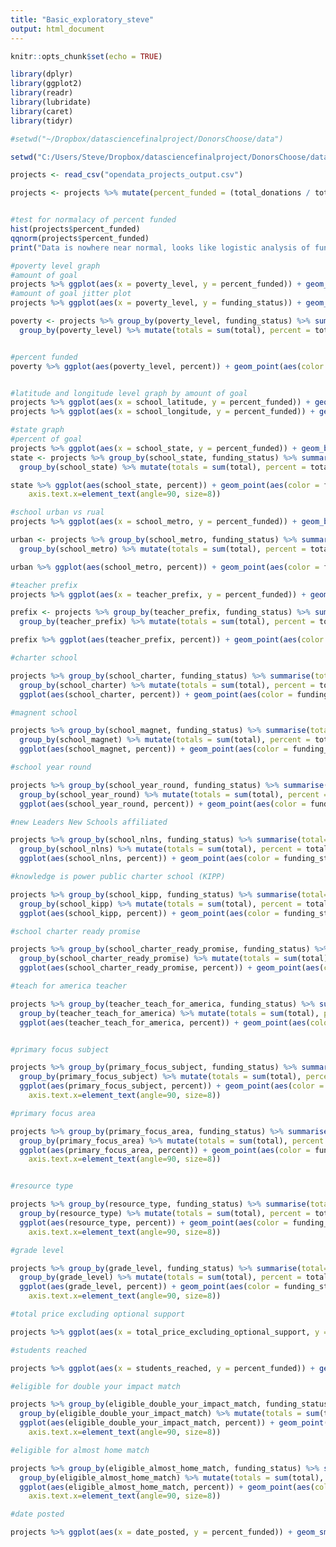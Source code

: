 ```yaml
---
title: "Basic_exploratory_steve"
output: html_document
---
```


```r
knitr::opts_chunk$set(echo = TRUE)
```


```r
library(dplyr)
library(ggplot2)
library(readr)
library(lubridate)
library(caret)
library(tidyr)

#setwd("~/Dropbox/datasciencefinalproject/DonorsChoose/data")

setwd("C:/Users/Steve/Dropbox/datasciencefinalproject/DonorsChoose/data")

projects <- read_csv("opendata_projects_output.csv")

projects <- projects %>% mutate(percent_funded = (total_donations / total_price_including_optional_support))


#test for normalacy of percent funded
hist(projects$percent_funded)
qqnorm(projects$percent_funded)
print("Data is nowhere near normal, looks like logistic analysis of funded vs non-funded make much more sense.")

#poverty level graph
#amount of goal
projects %>% ggplot(aes(x = poverty_level, y = percent_funded)) + geom_boxplot()
#amount of goal jitter plot
projects %>% ggplot(aes(x = poverty_level, y = funding_status)) + geom_jitter(size = .001)

poverty <- projects %>% group_by(poverty_level, funding_status) %>% summarise(total= n()) %>% 
  group_by(poverty_level) %>% mutate(totals = sum(total), percent = total/totals) %>% ungroup 


#percent funded
poverty %>% ggplot(aes(poverty_level, percent)) + geom_point(aes(color = funding_status))


#latitude and longitude level graph by amount of goal
projects %>% ggplot(aes(x = school_latitude, y = percent_funded)) + geom_point()
projects %>% ggplot(aes(x = school_longitude, y = percent_funded)) + geom_point()

#state graph
#percent of goal
projects %>% ggplot(aes(x = school_state, y = percent_funded)) + geom_boxplot()
state <- projects %>% group_by(school_state, funding_status) %>% summarise(total= n()) %>% 
  group_by(school_state) %>% mutate(totals = sum(total), percent = total/totals) %>% ungroup

state %>% ggplot(aes(school_state, percent)) + geom_point(aes(color = funding_status)) + theme(
    axis.text.x=element_text(angle=90, size=8))

#school urban vs rual
projects %>% ggplot(aes(x = school_metro, y = percent_funded)) + geom_boxplot()

urban <- projects %>% group_by(school_metro, funding_status) %>% summarise(total= n()) %>% 
  group_by(school_metro) %>% mutate(totals = sum(total), percent = total/totals) %>% ungroup

urban %>% ggplot(aes(school_metro, percent)) + geom_point(aes(color = funding_status))

#teacher prefix
projects %>% ggplot(aes(x = teacher_prefix, y = percent_funded)) + geom_boxplot()

prefix <- projects %>% group_by(teacher_prefix, funding_status) %>% summarise(total= n()) %>% 
  group_by(teacher_prefix) %>% mutate(totals = sum(total), percent = total/totals) %>% ungroup

prefix %>% ggplot(aes(teacher_prefix, percent)) + geom_point(aes(color = funding_status))

#charter school

projects %>% group_by(school_charter, funding_status) %>% summarise(total= n()) %>% 
  group_by(school_charter) %>% mutate(totals = sum(total), percent = total/totals) %>% ungroup %>% 
  ggplot(aes(school_charter, percent)) + geom_point(aes(color = funding_status))

#magnent school

projects %>% group_by(school_magnet, funding_status) %>% summarise(total= n()) %>% 
  group_by(school_magnet) %>% mutate(totals = sum(total), percent = total/totals) %>% ungroup %>% 
  ggplot(aes(school_magnet, percent)) + geom_point(aes(color = funding_status))

#school year round

projects %>% group_by(school_year_round, funding_status) %>% summarise(total= n()) %>% 
  group_by(school_year_round) %>% mutate(totals = sum(total), percent = total/totals) %>% ungroup %>% 
  ggplot(aes(school_year_round, percent)) + geom_point(aes(color = funding_status))

#new Leaders New Schools affiliated 

projects %>% group_by(school_nlns, funding_status) %>% summarise(total= n()) %>% 
  group_by(school_nlns) %>% mutate(totals = sum(total), percent = total/totals) %>% ungroup %>% 
  ggplot(aes(school_nlns, percent)) + geom_point(aes(color = funding_status))

#knowledge is power public charter school (KIPP)

projects %>% group_by(school_kipp, funding_status) %>% summarise(total= n()) %>% 
  group_by(school_kipp) %>% mutate(totals = sum(total), percent = total/totals) %>% ungroup %>% 
  ggplot(aes(school_kipp, percent)) + geom_point(aes(color = funding_status))

#school charter ready promise

projects %>% group_by(school_charter_ready_promise, funding_status) %>% summarise(total= n()) %>% 
  group_by(school_charter_ready_promise) %>% mutate(totals = sum(total), percent = total/totals) %>% ungroup %>% 
  ggplot(aes(school_charter_ready_promise, percent)) + geom_point(aes(color = funding_status))

#teach for america teacher

projects %>% group_by(teacher_teach_for_america, funding_status) %>% summarise(total= n()) %>% 
  group_by(teacher_teach_for_america) %>% mutate(totals = sum(total), percent = total/totals) %>% ungroup %>% 
  ggplot(aes(teacher_teach_for_america, percent)) + geom_point(aes(color = funding_status))


#primary focus subject

projects %>% group_by(primary_focus_subject, funding_status) %>% summarise(total= n()) %>% 
  group_by(primary_focus_subject) %>% mutate(totals = sum(total), percent = total/totals) %>% ungroup %>% 
  ggplot(aes(primary_focus_subject, percent)) + geom_point(aes(color = funding_status)) + theme(
    axis.text.x=element_text(angle=90, size=8))

#primary focus area

projects %>% group_by(primary_focus_area, funding_status) %>% summarise(total= n()) %>% 
  group_by(primary_focus_area) %>% mutate(totals = sum(total), percent = total/totals) %>% ungroup %>% 
  ggplot(aes(primary_focus_area, percent)) + geom_point(aes(color = funding_status)) + theme(
    axis.text.x=element_text(angle=90, size=8))


#resource type

projects %>% group_by(resource_type, funding_status) %>% summarise(total= n()) %>% 
  group_by(resource_type) %>% mutate(totals = sum(total), percent = total/totals) %>% ungroup %>% 
  ggplot(aes(resource_type, percent)) + geom_point(aes(color = funding_status)) + theme(
    axis.text.x=element_text(angle=90, size=8))

#grade level

projects %>% group_by(grade_level, funding_status) %>% summarise(total= n()) %>% 
  group_by(grade_level) %>% mutate(totals = sum(total), percent = total/totals) %>% ungroup %>% 
  ggplot(aes(grade_level, percent)) + geom_point(aes(color = funding_status)) + theme(
    axis.text.x=element_text(angle=90, size=8))

#total price excluding optional support

projects %>% ggplot(aes(x = total_price_excluding_optional_support, y = percent_funded)) + geom_smooth()

#students reached

projects %>% ggplot(aes(x = students_reached, y = percent_funded)) + geom_smooth()

#eligible for double your impact match

projects %>% group_by(eligible_double_your_impact_match, funding_status) %>% summarise(total= n()) %>% 
  group_by(eligible_double_your_impact_match) %>% mutate(totals = sum(total), percent = total/totals) %>% ungroup %>% 
  ggplot(aes(eligible_double_your_impact_match, percent)) + geom_point(aes(color = funding_status)) + theme(
    axis.text.x=element_text(angle=90, size=8))

#eligible for almost home match

projects %>% group_by(eligible_almost_home_match, funding_status) %>% summarise(total= n()) %>% 
  group_by(eligible_almost_home_match) %>% mutate(totals = sum(total), percent = total/totals) %>% ungroup %>% 
  ggplot(aes(eligible_almost_home_match, percent)) + geom_point(aes(color = funding_status)) + theme(
    axis.text.x=element_text(angle=90, size=8))

#date posted

projects %>% ggplot(aes(x = date_posted, y = percent_funded)) + geom_smooth()


```

